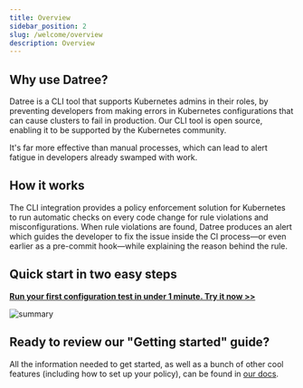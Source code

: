 ```yaml
---
title: Overview
sidebar_position: 2
slug: /welcome/overview
description: Overview
---
```


## Why use Datree?

Datree is a CLI tool that supports Kubernetes admins in their roles, by preventing developers from making errors in Kubernetes configurations that can cause clusters to fail in production. Our CLI tool is open source, enabling it to be supported by the Kubernetes community.

It's far more effective than manual processes, which can lead to alert fatigue in developers already swamped with work.

## How it works

The CLI integration provides a policy enforcement solution for Kubernetes to run automatic checks on every code change for rule violations and misconfigurations. When rule violations are found, Datree produces an alert which guides the developer to fix the issue inside the CI process—or even earlier as a pre-commit hook—while explaining the reason behind the rule.

## Quick start in two easy steps

[**Run your first configuration test in under 1 minute. Try it now >>**](/)

<img src='/img/welcome/overview/overview.gif' alt='summary' />

## Ready to review our "Getting started" guide?

All the information needed to get started, as well as a bunch of other cool features (including how to set up your policy), can be found in [our docs](/?utm_source=docs&utm_medium=organic_docs).

###
